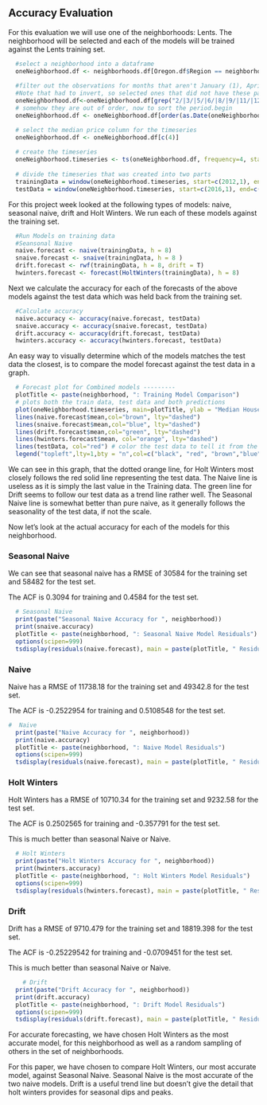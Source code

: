 ## Accuracy Evaluation
For this evaluation we will use one of the neighborhoods: Lents. 
The neighborhood will be selected and each of the models will be trained against the Lents training set. 

```r

  #select a neighborhood into a dataframe
  oneNeighborhood.df <- neighborhoods.df[Oregon.df$Region == neighborhood,]
  
  #filter out the observations for months that aren't January (1), April (4), July (7), October (10). 
  #Note that had to invert, so selected ones that did not have these patterns matched.
  oneNeighborhood.df<-oneNeighborhood.df[grep("2/|3/|5/|6/|8/|9/|11/|12/", oneNeighborhood.df$Period.Begin, invert = TRUE),]
  # somehow they are out of order, now to sort the period.begin
  oneNeighborhood.df <- oneNeighborhood.df[order(as.Date(oneNeighborhood.df$Period.Begin, format="%m/%d/%Y")),]

  # select the median price column for the timeseries
  oneNeighborhood.df <- oneNeighborhood.df[c(4)]
  
  # create the timeseries
  oneNeighborhood.timeseries <- ts(oneNeighborhood.df, frequency=4, start=c(2012,1))
  
  # divide the timeseries that was created into two parts
  trainingData = window(oneNeighborhood.timeseries, start=c(2012,1), end=c(2015,4)) ### Training set (4 years, quarterly data)
  testData = window(oneNeighborhood.timeseries, start=c(2016,1), end=c(2017,4), frequency=4)  ### Test set    (2 years, quarterly data)
```
For this project week looked at the following types of models: naive, seasonal naive, drift and Holt Winters. 
We run each of these models against the training set. 
  
```r
  
  #Run Models on training data
  #Seansonal Naive
  naive.forecast <- naive(trainingData, h = 8)
  snaive.forecast <- snaive(trainingData, h = 8 )
  drift.forecast <- rwf(trainingData, h = 8, drift = T)
  hwinters.forecast <- forecast(HoltWinters(trainingData), h = 8)
```
Next we calculate the accuracy for each of the forecasts of the above models against the test data which was held back from the training set.
```r
  #Calculate accuracy
  naive.accuracy <- accuracy(naive.forecast, testData)
  snaive.accuracy <- accuracy(snaive.forecast, testData)
  drift.accuracy <- accuracy(drift.forecast, testData)
  hwinters.accuracy <- accuracy(hwinters.forecast, testData)

```
An easy way to visually determine which of the models matches the test data the closest, is to compare the model forecast against the test data in a graph.
```r
  # Forecast plot for Combined models ---------
  plotTitle <- paste(neighborhood, ": Training Model Comparison")
  # plots both the train data, test data and both predictions
  plot(oneNeighborhood.timeseries, main=plotTitle, ylab = "Median House Price", xlab = "Year") 
  lines(naive.forecast$mean,col="brown", lty="dashed")
  lines(snaive.forecast$mean,col="blue", lty="dashed")
  lines(drift.forecast$mean,col="green", lty="dashed")
  lines(hwinters.forecast$mean, col="orange", lty="dashed")
  lines(testData, col="red") # color the test data to tell it from the train data
  legend("topleft",lty=1,bty = "n",col=c("black", "red", "brown","blue", "green", "orange"),c("Train Data", "Test Data","Naive","Seasonal Naive","Drift", "Holt Winters"))
```
We can see in this graph, that the dotted orange line, for Holt Winters most closely follows the red solid line representing the test data. The Naive line is useless as it is simply the last value in the Training data. The green line for Drift seems to follow our test data as a trend line rather well. The Seasonal Naive line is somewhat better than pure naive, as it generally follows the seasonality of the test data, if not the scale.

Now let's look at the actual accuracy for each of the models for this neighborhood.

### Seasonal Naive

We can see that seasonal naive has a RMSE of 30584 for the training set and 58482 for the test set. 

The ACF is 0.3094 for training and 0.4584 for the test set. 
```r
  # Seasonal Naive
  print(paste("Seasonal Naive Accuracy for ", neighborhood))
  print(snaive.accuracy)  
  plotTitle <- paste(neighborhood, ": Seasonal Naive Model Residuals")
  options(scipen=999)
  tsdisplay(residuals(naive.forecast), main = paste(plotTitle, " Residuals"))
```

###  Naive
Naive has a RMSE of 11738.18 for the training set and 49342.8 for the test set. 

The ACF is -0.2522954 for training and 0.5108548 for the test set. 

```r
#  Naive
  print(paste("Naive Accuracy for ", neighborhood))
  print(naive.accuracy)
  plotTitle <- paste(neighborhood, ": Naive Model Residuals")
  options(scipen=999)
  tsdisplay(residuals(naive.forecast), main = paste(plotTitle, " Residuals"))
```

### Holt Winters 
Holt Winters has a RMSE of 10710.34 for the training set and 9232.58 for the test set. 

The ACF is 0.2502565 for training and -0.357791 for the test set. 

This is much better than seasonal Naive or Naive.
```r
  # Holt Winters
  print(paste("Holt Winters Accuracy for ", neighborhood))
  print(hwinters.accuracy)
  plotTitle <- paste(neighborhood, ": Holt Winters Model Residuals")
  options(scipen=999)
  tsdisplay(residuals(hwinters.forecast), main = paste(plotTitle, " Residuals"))
```
### Drift 
Drift  has a RMSE of 9710.479 for the training set and  18819.398 for the test set. 

The ACF is  -0.25229542 for training and  -0.0709451 for the test set. 

This is much better than seasonal Naive or Naive.
```r
    # Drift
  print(paste("Drift Accuracy for ", neighborhood))
  print(drift.accuracy)
  plotTitle <- paste(neighborhood, ": Drift Model Residuals")
  options(scipen=999)
  tsdisplay(residuals(drift.forecast), main = paste(plotTitle, " Residuals"))

```

For accurate forecasting, we have chosen Holt Winters as the most accurate model, for this neighborhood as well as a random sampling of others in the set of neighborhoods. 

For this paper, we have chosen to compare Holt Winters, our most accurate model, against Seasonal Naive. Seasonal Naive is the most accurate of the two naive models. Drift is a useful trend line but doesn't give the detail that holt winters provides for seasonal dips and peaks. 
